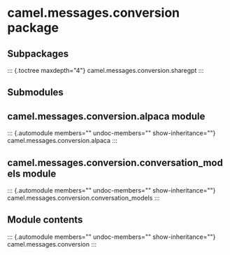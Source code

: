 # camel.messages.conversion package

## Subpackages

::: {.toctree maxdepth="4"}
camel.messages.conversion.sharegpt
:::

## Submodules

## camel.messages.conversion.alpaca module

::: {.automodule members="" undoc-members="" show-inheritance=""}
camel.messages.conversion.alpaca
:::

## camel.messages.conversion.conversation_models module

::: {.automodule members="" undoc-members="" show-inheritance=""}
camel.messages.conversion.conversation_models
:::

## Module contents

::: {.automodule members="" undoc-members="" show-inheritance=""}
camel.messages.conversion
:::
